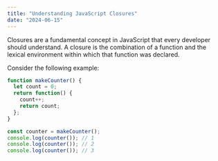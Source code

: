 ```yaml
---
title: "Understanding JavaScript Closures"
date: "2024-06-15"
---
```


Closures are a fundamental concept in JavaScript that every developer should understand. A closure is the combination of a function and the lexical environment within which that function was declared.

Consider the following example:

```js
function makeCounter() {
  let count = 0;
  return function() {
    count++;
    return count;
  };
}

const counter = makeCounter();
console.log(counter()); // 1
console.log(counter()); // 2
console.log(counter()); // 3
